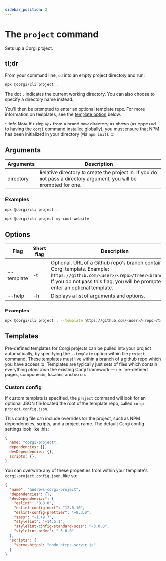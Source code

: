 ```yaml
---
sidebar_position: 2
---
```


# The `project` command

Sets up a Corgi project.

## tl;dr

From your command line, `cd` into an empty project directory and run:

```bash
npx @corgi/cli project .
```
The dot `.` indicates the current working directory. You can also choose to specify a directory name instead.

You'll then be prompted to enter an optional template repo. For more information on templates, see the [template option](#templates) below.

:::info Note
If using `npx` from a brand new directory as shown (as opposed to having the `corgi` command installed globally), you must ensure that NPM has been initialized in your directory (via `npm init`).
:::

## Arguments

| Arguments   | Description |
| ----------- | ------------- |
| directory | Relative directory to create the project in. If you do not pass a directory argument, you will be prompted for one. |

### Examples
```bash
npx @corgi/cli project .
```

```bash
npx @corgi/cli project my-cool-website
```

## Options

| Flag           | Short flag | Description   |
| -------------- | -----------| ------------- |
| --template     | -t         | Optional. URL of a Github repo's branch containing a Corgi template. Example: `https://github.com/<user>/<repo>/tree/<branchname>`. If you do not pass this flag, you will be prompted to enter an optional template. |
| --help         | -h         | Displays a list of arguments and options. |


### Examples

```bash
npx @corgi/cli project . --template https://github.com/<user>/<repo>/tree/<branchname>
```

## Templates

Pre-defined templates for Corgi projects can be pulled into your project automatically, by specifying the `--template` option within the `project` command. These templates must live within a branch of a github repo which you have access to. Templates are typically just sets of files which contain everything _other than_ the existing Corgi framework — i.e. pre-defined pages, components, locales, and so on.

### Custom config

If custom template is specified, the `project` command will look for an optional JSON file located the root of the template repo, called `corgi-project.config.json`.

This config file can include overrides for the project, such as NPM dependencies, scripts, and a project name. The default Corgi config settings look like this:

```js
{ 
  name: "corgi-project",
  dependencies: {},
  devDependencies: {},
  scripts: {},
}
```

You can overwrite any of these properties from within your template's `corgi-project.config.json`, like so:
```json title=corgi-project-config.json
{
  "name": "andrews-corgi-project",
  "dependencies": {},
  "devDependencies": {
    "eslint": "8.8.0",
    "eslint-config-next": "12.0.10",
    "eslint-config-prettier": "~8.3.0",
    "sass": "~1.49.7",
    "stylelint": "~14.5.1",
    "stylelint-config-standard-scss": "~3.0.0",
    "stylelint-order": "~5.0.0"
  },
  "scripts": {
    "serve-https": "node https-server.js"
  }
}
```